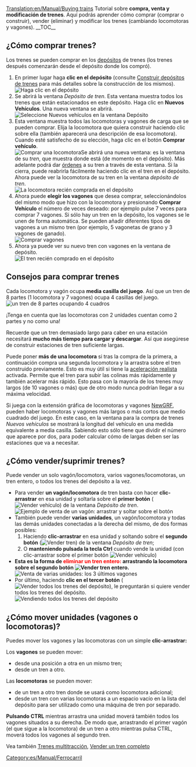 [[Translation:en/Manual/Buying trains]]
{{es/Manual/Tutorial/Inicio}}
Tutorial sobre '''compra, venta y modificación de trenes'''. Aquí podrás aprender cómo comprar (comprar o construir), vender (eliminar) y modificar los trenes (cambiando locomotoras y vagones).
__TOC__ 
==¿Cómo comprar trenes?==
Los trenes se pueden comprar en los [[es/Manual/Depósitos|depósitos]] de trenes (los trenes después comenzarán desde el depósito donde los compró).
#En primer lugar haga '''clic en el depósito''' (consulte [[es/Manual/Construir depósitos de trenes|Construir depósitos de trenes]] para más detalles sobre la construcción de los mismos).<br/>[[File:en/Manual/BuildTrainTutorial1.png|none|frame|Haga clic en el depósito]]
#Se abrirá la ventana ''Depósito de tren''. Esta ventana muestra todos los trenes que están estacionados en este depósito. Haga clic en '''Nuevos Vehículos'''. Una nueva ventana se abrirá.<br/>[[File:es/Manual/BuildTrainTutorial2.png|none|frame|Seleccione Nuevos vehículos en la ventana Depósito]]
#Esta ventana muestra todos las locomotoras y vagones de carga que se pueden comprar. Elija la locomotora que quiera construir haciendo clic sobre ella (también aparecerá una descripción de esa locomotora). Cuando esté satisfecho de su elección, haga clic en el botón '''Comprar vehículo'''.<br/>[[File:es/Manual/BuildTrainTutorial3.png|none|frame|Comprar una locomotora]]Se abrirá una nueva ventana: es la ventana de su ''tren'', que muestra donde está (de momento en el depósito). Más adelante podrá dar [[es/Manual/Órdenes|órdenes]] a su tren a través de esta ventana. Si la cierra, puede reabrirla fácilmente haciendo clic en el tren en el depósito.<br/>Ahora puede ver la locomotora de su tren en la ventana ''depósito de tren''.<br/>[[File:es/Manual/BuildTrainTutorial4.png|none|frame|La locomotora recién comprada en el depósito]]
#Ahora puede '''elegir los vagones''' que desea comprar, seleccionándolos del mismo modo que hizo con la locomotora y presionando '''Comprar Vehículo''' el número de veces deseado: por ejemplo pulse 7 veces para comprar 7 vagones. Si sólo hay un tren en la depósito, los vagones se le unen de forma automática. Se pueden añadir diferentes tipos de vagones a un mismo tren (por ejemplo, 5 vagonetas de grano y 3 vagones de ganado).<br/>[[File:es/Manual/BuildTrainTutorial6.png|none|frame|Comprar vagones]]
#Ahora ya puede ver su nuevo tren con vagones en la ventana de depósito.<br/>[[File:es/Manual/BuildTrainTutorial7.png|none|frame|El tren recién comprado en el depósito]]

==Consejos para comprar trenes==
Cada locomotora y vagón ocupa '''media casilla del juego'''. Así que un tren de 8 partes (1 locomotora y 7 vagones) ocupa 4 casillas del juego.
[[File:en/Manual/BuildTrainTutorial8.png|none|frame|un tren de 8 partes ocupando 4 cuadros]]

¡Tenga en cuenta que las locomotoras con 2 unidades cuentan como 2 partes y no como una!

Recuerde que un tren demasiado largo para caber en una estación necesitará '''mucho más tiempo para cargar y descargar'''. Así que asegúrese de construir estaciones de tren suficiente largas.

Puede poner '''más de una locomotora''' si tras la compra de la primera, a continuación compra una segunda locomotora y la arrastra sobre el tren construido previamente. Esto es muy útil si tiene la [[es/Archive/Manual/Settings/Aceleración realista|aceleración realista]] activada. Permite que el tren para subir las colinas más rápidamente y también acelerar más rápido. Esto pasa con la mayoría de los trenes muy largos (de 10 vagones o más) que de otro modo nunca podrían llegar a su máxima velocidad.

Si juega con la extensión gráfica de locomotoras y vagones [[es/Manual/NewGRF|NewGRF]], pueden haber locomotoras y vagones más largos o más cortos que medio cuadrado del juego. En este caso, en la ventana para la compra de trenes ''Nuevos vehículos'' se mostrará la longitud del vehículo en una medida equivalente a media casilla. Sabiendo esto sólo tiene que dividir el número que aparece por dos, para poder calcular cómo de largas deben ser las estaciones que va a necesitar.

==¿Cómo vender/suprimir trenes?==
Puede vender un solo vagón/locomotora, varios vagones/locomotoras, un tren entero, o todos los trenes del depósito a la vez.

* Para vender '''un vagón/locomotora''' de tren basta con hacer '''clic-arrastrar''' en esa unidad y soltarla sobre el '''primer botón''' ([[File:en/Manual/SellTrainVehicle.png|Vender vehículo]]) de la ventana ''Depósito de tren''.<br/>[[File:es/Manual/BuildTrainTutorial9.png|none|frame|Ejemplo de venta de un vagón: arrastrar y soltar sobre el botón]]
* También puede vender '''varias unidades''', un vagón/locomotora y todas las demás unidades conectadas a la derecha del mismo, de dos formas posibles:
*# Haciendo '''clic-arrastrar''' en esa unidad y soltando sobre el '''segundo botón''' ([[File:en/Manual/SellEntireTrain.png|Vender tren]]) de la ventana ''Depósito de tren'';
*# O '''manteniendo pulsada la tecla Ctrl''' cuando vende la unidad (con clic-arrastrar sobre el primer botón [[File:en/Manual/SellTrainVehicle.png|Vender vehículo]])
* '''Esta es la forma de <font color='red'>eliminar un tren entero:</font> arrastrando la locomotora sobre el segundo botón [[File:en/Manual/SellEntireTrain.png|Vender tren entero]].'''<br/>[[File:es/Manual/BuildTrainTutorial10.png|none|frame|Venta de varias unidades: los 3 últimos vagones]]
* Por último, haciendo '''clic en el tercer botón''' ([[File:en/Manual/SellAllTrains.png|Vender todos los trenes del depósito]]), le preguntarán si quiere vender todos los trenes del depósito.<br/>[[File:es/Manual/BuildTrainTutorial11.png|none|frame|Vendiendo todos los trenes del depósito]]

==¿Cómo mover unidades (vagones o locomotoras)?==
Puedes mover los vagones y las locomotoras con un simple '''clic-arrastrar:'''

Los '''vagones''' se pueden mover:
* desde una posición a otra en un mismo tren;
* desde un tren a otro.
Las '''locomotoras''' se pueden mover:
* de un tren a otro tren donde se usará como locomotora adicional;
* desde un tren con varias locomotoras a un espacio vacío en la lista del depósito para ser utilizado como una máquina de tren por separado.

'''Pulsando CTRL''' mientras arrastra una unidad moverá también todos los vagones situados a su derecha. De modo que, arrastrando el primer vagón (el que sigue a la locomotora) de un tren a otro mientras pulsa CTRL, moverá todos los vagones al segundo tren.

Vea también [[es/Trenes multitracción|Trenes multitracción]], [[es/Vender un tren completo|Vender un tren completo]]

[[Category:es/Manual/Ferrocarril]]